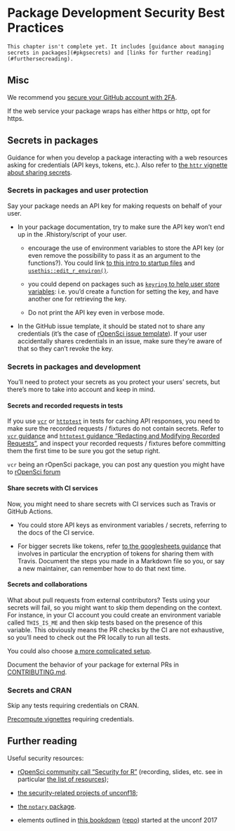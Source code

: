 # Package Development Security Best Practices

```block
This chapter isn't complete yet. It includes [guidance about managing secrets in packages](#pkgsecrets) and [links for further reading](#furthersecreading).
```

## Misc

We recommend you [secure your GitHub account with 2FA](https://help.github.com/articles/securing-your-account-with-two-factor-authentication-2fa/).

If the web service your package wraps has either https or http, opt for https.

## Secrets in packages {#pkgsecrets}

Guidance for when you develop a package interacting with a web resources asking for credentials (API keys, tokens, etc.). Also refer to [the `httr` vignette about sharing secrets](https://httr.r-lib.org/articles/secrets.html).

### Secrets in packages and user protection

Say your package needs an API key for making requests on behalf of your user.

* In your package documentation, try to make sure the API key won't end up in the .Rhistory/script of your user.

    * encourage the use of environment variables to store the API key (or even remove the possibility to pass it as an argument to the functions?). You could link [to this intro to startup files](https://rstats.wtf/r-startup.html) and [`usethis::edit_r_environ()`](https://usethis.r-lib.org/reference/edit.html).
    
    * you could depend on packages such as [`keyring` to help user store variables](https://github.com/r-lib/keyring#readme): i.e. you'd create a function for setting the key, and have another one for retrieving the key.
    
    * Do not print the API key even in verbose mode.

* In the GitHub issue template, it should be stated not to share any credentials (it's the case of [rOpenSci issue template](https://docs.ropensci.org/rodev/reference/use_ro_github.html)). If your user accidentally shares credentials in an issue, make sure they're aware of that so they can't revoke the key.

### Secrets in packages and development

You'll need to protect your secrets as you protect your users' secrets, but there's more to take into account and keep in mind.

#### Secrets and recorded requests in tests

If you use [`vcr`](https://docs.ropensci.org/vcr/) or [`httptest`](https://enpiar.com/r/httptest/) in tests for caching API responses, you need to make sure the recorded requests / fixtures do not contain secrets. Refer to [`vcr` guidance](https://books.ropensci.org/http-testing/security.html) and [`httptest` guidance "Redacting and Modifying Recorded Requests"](https://enpiar.com/r/httptest/articles/redacting.html), and inspect your recorded requests / fixtures before committing them the first time to be sure you got the setup right.

`vcr` being an rOpenSci package, you can post any question you might have to [rOpenSci forum](https://discuss.ropensci.org/)

#### Share secrets with CI services

Now, you might need to share secrets with CI services such as Travis or GitHub Actions.

* You could store API keys as environment variables / secrets, referring to the docs of the CI service.

* For bigger secrets like tokens, refer [to the googlesheets guidance](https://cran.r-project.org/web/packages/googlesheets/vignettes/managing-auth-tokens.html#the-making-of-googlesheets.tar.gz-for-cran) that involves in particular the encryption of tokens for sharing them with Travis. Document the steps you made in a Markdown file so you, or say a new maintainer, can remember how to do that next time.

#### Secrets and collaborations

What about pull requests from external contributors? Tests using your secrets will fail, so you might want to skip them depending on the context. For instance, in your CI account you could create an environment variable called `THIS_IS_ME` and then skip tests based on the presence of this variable. This obviously means the PR checks by the CI are not exhaustive, so you'll need to check out the PR locally to run all tests.

You could also choose [a more complicated setup](https://blog.algolia.com/travis-encrypted-variables-external-contributions/).

Document the behavior of your package for external PRs in [CONTRIBUTING.md](#friendlyfiles).

### Secrets and CRAN

Skip any tests requiring credentials on CRAN.

[Precompute vignettes](https://ropensci.org/technotes/2019/12/08/precompute-vignettes/) requiring credentials.

## Further reading {#furthersecreading}

Useful security resources:

* [rOpenSci community call "Security for R"](https://ropensci.org/commcalls/2019-05-07/) (recording, slides, etc. see in particular [the list of resources](https://ropensci.org/blog/2019/04/09/commcall-may2019/#resources));

* [the security-related projects of unconf18](https://ropensci.org/blog/2018/06/06/unconf18_recap_2/);

* [the `notary` package](https://ropensci.org/blog/2017/07/25/notary/).

* elements outlined in [this bookdown](https://ropenscilabs.github.io/r-security-practices/) ([repo](https://github.com/ropenscilabs/r-security-practices)) started at the unconf 2017

